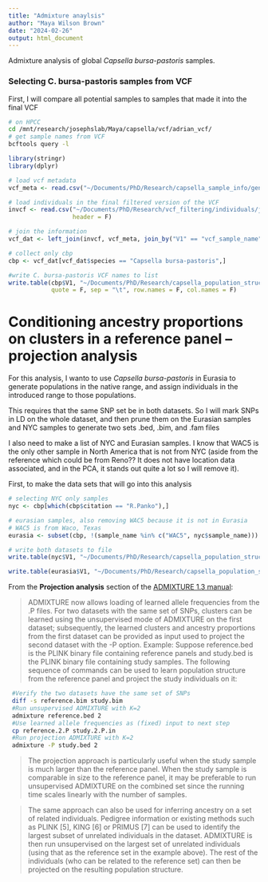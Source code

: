 ```yaml
---
title: "Admixture anaylsis"
author: "Maya Wilson Brown"
date: "2024-02-26"
output: html_document
---
```


Admixture analysis of global *Capsella bursa-pastoris* samples.

### Selecting C. bursa-pastoris samples from VCF

First, I will compare all potential samples to samples that made it into the final VCF
```bash
# on HPCC
cd /mnt/research/josephslab/Maya/capsella/vcf/adrian_vcf/
# get sample names from VCF
bcftools query -l 
```

```r
library(stringr)
library(dplyr)
```

```r
# load vcf metadata
vcf_meta <- read.csv("~/Documents/PhD/Research/capsella_sample_info/generated_mkwb/Capsella_vcf_metadata.txt", sep = "\t", header = T)
```

```r
# load individuals in the final filtered version of the VCF
invcf <- read.csv("~/Documents/PhD/Research/vcf_filtering/individuals/j19_in_vcf.txt",
                  header = F)

# join the information
vcf_dat <- left_join(invcf, vcf_meta, join_by("V1" == "vcf_sample_name"))
```
```r
# collect only cbp
cbp <- vcf_dat[vcf_dat$species == "Capsella bursa-pastoris",]
```

```r
#write C. bursa-pastoris VCF names to list
write.table(cbp$V1, "~/Documents/PhD/Research/capsella_population_structure/all_cbp.txt",
            quote = F, sep = "\t", row.names = F, col.names = F)
```

# Conditioning ancestry proportions on clusters in a reference panel -- projection analysis
For this analysis, I wanto to use *Capsella bursa-pastoris* in Eurasia to generate populations in the native range, and assign individuals in the introduced range to those populations.

This requires that the same SNP set be in both datasets. So I will mark SNPs in LD on the whole dataset, and then prune them on the Eurasian samples and NYC samples to generate two sets .bed, .bim, and .fam files

I also need to make a list of NYC and Eurasian samples. I know that WAC5 is the only other sample in North America that is not from NYC (aside from the reference which could be from Reno?? It does not have location data associated, and in the PCA, it stands out quite a lot so I will remove it).

First, to make the data sets that will go into this analysis
```r
# selecting NYC only samples
nyc <- cbp[which(cbp$citation == "R.Panko"),]

# eurasian samples, also removing WAC5 because it is not in Eurasia
# WAC5 is from Waco, Texas
eurasia <- subset(cbp, !(sample_name %in% c("WAC5", nyc$sample_name)))
```

```r
# write both datasets to file
write.table(nyc$V1, "~/Documents/PhD/Research/capsella_population_structure/vcf_cbp_nyc.txt", quote = F, sep = "\t", row.names = F, col.names = F)

write.table(eurasia$V1, "~/Documents/PhD/Research/capsella_population_structure/vcf_cbp_eurasia.txt", quote = F, sep = "\t", row.names = F, col.names = F)
```

From the **Projection analysis** section of the [ADMIXTURE 1.3 manual](https://dalexander.github.io/admixture/admixture-manual.pdf):

>ADMIXTURE now allows loading of learned allele frequencies from the .P files. For two
datasets with the same set of SNPs, clusters can be learned using the unsupervised mode
of ADMIXTURE on the first dataset; subsequently, the learned clusters and ancestry
proportions from the first dataset can be provided as input used to project the second
dataset with the -P option.
Example: Suppose reference.bed is the PLINK binary file containing reference panels
and study.bed is the PLINK binary file containing study samples. The following sequence
of commands can be used to learn population structure from the reference panel and project
the study individuals on it:

```bash
 #Verify the two datasets have the same set of SNPs
 diff -s reference.bim study.bim
 #Run unsupervised ADMIXTURE with K=2
 admixture reference.bed 2
 #Use learned allele frequencies as (fixed) input to next step
 cp reference.2.P study.2.P.in
 #Run projection ADMIXTURE with K=2
 admixture -P study.bed 2
```

>The projection approach is particularly useful when the study sample is much larger than
the reference panel. When the study sample is comparable in size to the reference panel,
it may be preferable to run unsupervised ADMIXTURE on the combined set since the
running time scales linearly with the number of samples.

>The same approach can also be used for inferring ancestry on a set of related individuals.
Pedigree information or existing methods such as PLINK [5], KING [6] or PRIMUS [7] can
be used to identify the largest subset of unrelated individuals in the dataset. ADMIXTURE
is then run unsupervised on the largest set of unrelated individuals (using that as the
reference set in the example above). The rest of the individuals (who can be related to the
reference set) can then be projected on the resulting population structure.

```bash
```